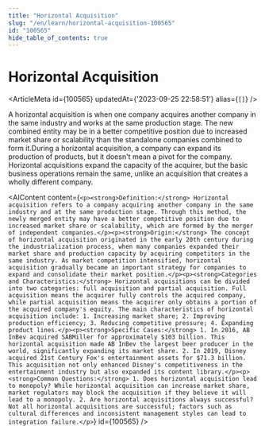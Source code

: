 ```yaml
---
title: "Horizontal Acquisition"
slug: "/en/learn/horizontal-acquisition-100565"
id: "100565"
hide_table_of_contents: true
---
```



# Horizontal Acquisition

<ArticleMeta id={100565} updatedAt={'2023-09-25 22:58:51'} alias={`[]`} />
<div className='border-solid border-b border-t-0 my-4 border-[var(--ifm-color-gray-300)]' />

A horizontal acquisition is when one company acquires another company in the same industry and works at the same production stage. The new combined entity may be in a better competitive position due to increased market share or scalability than the standalone companies combined to form it.During a horizontal acquisition, a company can expand its production of products, but it doesn't mean a pivot for the company. Horizontal acquisitions expand the capacity of the acquirer, but the basic business operations remain the same, unlike an acquisition that creates a wholly different company.

<AIContent content={`<p><strong>Definition:</strong> Horizontal acquisition refers to a company acquiring another company in the same industry and at the same production stage. Through this method, the newly merged entity may have a better competitive position due to increased market share or scalability, which are formed by the merger of independent companies.</p><p><strong>Origin:</strong> The concept of horizontal acquisition originated in the early 20th century during the industrialization process, when many companies expanded their market share and production capacity by acquiring competitors in the same industry. As market competition intensified, horizontal acquisition gradually became an important strategy for companies to expand and consolidate their market position.</p><p><strong>Categories and Characteristics:</strong> Horizontal acquisitions can be divided into two categories: full acquisition and partial acquisition. Full acquisition means the acquirer fully controls the acquired company, while partial acquisition means the acquirer only obtains a portion of the acquired company's equity. The main characteristics of horizontal acquisition include: 1. Increasing market share; 2. Improving production efficiency; 3. Reducing competitive pressure; 4. Expanding product lines.</p><p><strong>Specific Cases:</strong> 1. In 2016, AB InBev acquired SABMiller for approximately $103 billion. This horizontal acquisition made AB InBev the largest beer producer in the world, significantly expanding its market share. 2. In 2019, Disney acquired 21st Century Fox's entertainment assets for $71.3 billion. This acquisition not only enhanced Disney's competitiveness in the entertainment industry but also expanded its content library.</p><p><strong>Common Questions:</strong> 1. Does horizontal acquisition lead to monopoly? While horizontal acquisition can increase market share, market regulators may block the acquisition if they believe it will lead to a monopoly. 2. Are horizontal acquisitions always successful? Not all horizontal acquisitions are successful; factors such as cultural differences and inconsistent management styles can lead to integration failure.</p>`} id={100565} />
